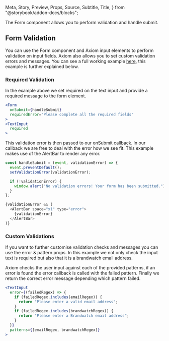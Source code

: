   Meta,
  Story,
  Preview,
  Props,
  Source,
  Subtitle,
  Title,
} from "@storybook/addon-docs/blocks";

<Meta title="Form" component={Form} />

<Title>Form</Title>

The Form component allows you to perform validation and handle submit.

<Preview>
  <Story name="Default" story={stories.Default} />
</Preview>

<Props />

## Form Validation

You can use the Form component and Axiom input elements to perform validation on input fields. Axiom also allows you to set custom validation errors and messages.
You can see a full working example [here](https://codesandbox.io/s/zljzx99vyl?file=/src/index.js), this example is further explained below.
<br/>

### Required Validation

<Preview>
  <Story name="Required Validation" story={stories.SimpleValidation} />
</Preview>

In the example above we set required on the text input and provide a required message to the form element.

```jsx
<Form
  onSubmit={handleSubmit}
  requiredError="Please complete all the required fields"
>
<TextInput
  required
>
```

This validation error is then passed to our onSubmit callback. In our callback we are free to deal with the error how we see fit. This example makes use of the AlertBar to render any error.

```js
const handleSubmit = (event, validationError) => {
  event.preventDefault();
  setValidationError(validationError);

  if (!validationError) {
    window.alert("No validation errors! Your form has been submitted.");
  }
};

{validationError && (
  <AlertBar space="x1" type="error">
    {validationError}
  </AlertBar>
)}
```

### Custom Validations

If you want to further customise validation checks and messages you can use the error & pattern props.
In this example we not only check the input text is required but also that it is a brandwatch email address.

<Preview>
  <Story name="Custom Validations" story={stories.CustomValidation} />
</Preview>

Axiom checks the user input against each of the provided patterns, if an error is found the error callback is called with the failed pattern. Finally we return the correct error message depending which pattern failed.

```jsx
<TextInput
  error={(failedRegex) => {
    if (failedRegex.includes(emailRegex)) {
      return "Please enter a valid email address";
    }
    if (failedRegex.includes(brandwatchRegex)) {
      return "Please enter a Brandwatch email address";
    }
  }}
  patterns={[emailRegex, brandwatchRegex]}
>
```
